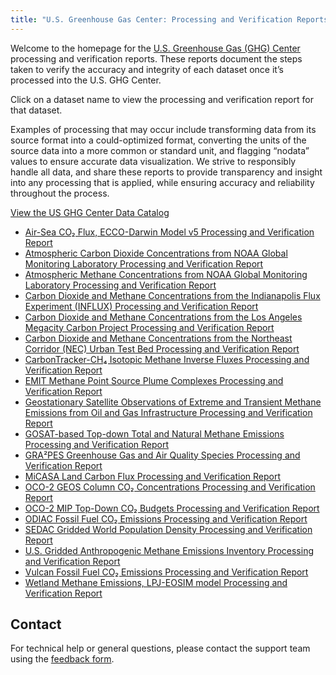 ```yaml
---
title: "U.S. Greenhouse Gas Center: Processing and Verification Reports"
---
```


Welcome to the homepage for the [U.S. Greenhouse Gas (GHG) Center](https://earth.gov/ghgcenter) processing and verification reports. These reports document the steps taken to verify the accuracy and integrity of each dataset once it’s processed into the U.S. GHG Center.

Click on a dataset name to view the processing and verification report for that dataset.

Examples of processing that may occur include transforming data from its source format into a could-optimized format, converting the units of the source data into a more common or standard unit, and flagging "nodata" values to ensure accurate data visualization. We strive to responsibly handle all data, and share these reports to provide transparency and insight into any processing that is applied, while ensuring accuracy and reliability throughout the process.

[View the US GHG Center Data Catalog](https://earth.gov/ghgcenter/data-catalog)

- [Air-Sea CO₂ Flux, ECCO-Darwin Model v5 Processing and Verification Report](processing_and_verification_reports/eccodarwin-co2flux-monthgrid-v5_Processing and Verification Report.qmd)
- [Atmospheric Carbon Dioxide Concentrations from NOAA Global Monitoring Laboratory Processing and Verification Report](processing_and_verification_reports/noaa-gggrn-co2-concentrations_Processing and Verification Report.qmd)
- [Atmospheric Methane Concentrations from NOAA Global Monitoring Laboratory Processing and Verification Report](processing_and_verification_reports/noaa-gggrn-ch4-concentrations_Processing and Verification Report.qmd)
- [Carbon Dioxide and Methane Concentrations from the Indianapolis Flux Experiment (INFLUX) Processing and Verification Report](processing_and_verification_reports/influx-testbed-ghg-concentrations_Processing and Verification Report.qmd)
- [Carbon Dioxide and Methane Concentrations from the Los Angeles Megacity Carbon Project Processing and Verification Report](processing_and_verification_reports/lam-testbed-ghg-concentrations_Processing and Verification Report.qmd)
- [Carbon Dioxide and Methane Concentrations from the Northeast Corridor (NEC) Urban Test Bed Processing and Verification Report](processing_and_verification_reports/nec-testbed-ghg-concentrations_Processing and Verification Report.qmd)
- [CarbonTracker-CH₄ Isotopic Methane Inverse Fluxes Processing and Verification Report](processing_and_verification_reports/ct-ch4-monthgrid-v2023_Processing and Verification Report.qmd)
- [EMIT Methane Point Source Plume Complexes Processing and Verification Report](processing_and_verification_reports/emit-ch4plume-v1_Processing and Verification Report.qmd)
- [Geostationary Satellite Observations of Extreme and Transient Methane Emissions from Oil and Gas Infrastructure Processing and Verification Report](processing_and_verification_reports/goes-ch4plume-v1_Processing and Verification Report.qmd)
- [GOSAT-based Top-down Total and Natural Methane Emissions Processing and Verification Report](processing_and_verification_reports/gosat-based-ch4budget-yeargrid-v1_Processing and Verification Report.qmd)
- [GRA²PES Greenhouse Gas and Air Quality Species Processing and Verification Report](processing_and_verification_reports/gra2pes-ghg-monthgrid-v1_Processing and Verification Report.qmd)
- [MiCASA Land Carbon Flux Processing and Verification Report](processing_and_verification_reports/micasa-carbonflux-daygrid-v1_Processing and Verification Report.qmd)
- [OCO-2 GEOS Column CO₂ Concentrations Processing and Verification Report](processing_and_verification_reports/oco2geos-co2-daygrid-v10r_Processing and Verification Report.qmd)
- [OCO-2 MIP Top-Down CO₂ Budgets Processing and Verification Report](processing_and_verification_reports/oco2-mip-co2budget-yeargrid-v1_Processing and Verification Report.qmd)
- [ODIAC Fossil Fuel CO₂ Emissions Processing and Verification Report](processing_and_verification_reports/odiac-ffco2-monthgrid-v2023_Processing and Verification Report.qmd)
- [SEDAC Gridded World Population Density Processing and Verification Report](processing_and_verification_reports/sedac-popdensity-yeargrid5yr-v4.11_Processing and Verification Report.qmd)
- [U.S. Gridded Anthropogenic Methane Emissions Inventory Processing and Verification Report](processing_and_verification_reports/epa-ch4emission-grid-v2express_Processing and Verification Report.qmd)
- [Vulcan Fossil Fuel CO₂ Emissions Processing and Verification Report](processing_and_verification_reports/vulcan-ffco2-yeargrid-v4_Processing and Verification Report.qmd)
- [Wetland Methane Emissions, LPJ-EOSIM model Processing and Verification Report](processing_and_verification_reports/lpjeosim-wetlandch4-grid-v1_Processing and Verification Report.qmd)

## Contact

For technical help or general questions, please contact the support team using the [feedback form](https://docs.google.com/forms/d/e/1FAIpQLSeVWCrnca08Gt_qoWYjTo6gnj1BEGL4NCUC9VEiQnXA02gzVQ/viewform).